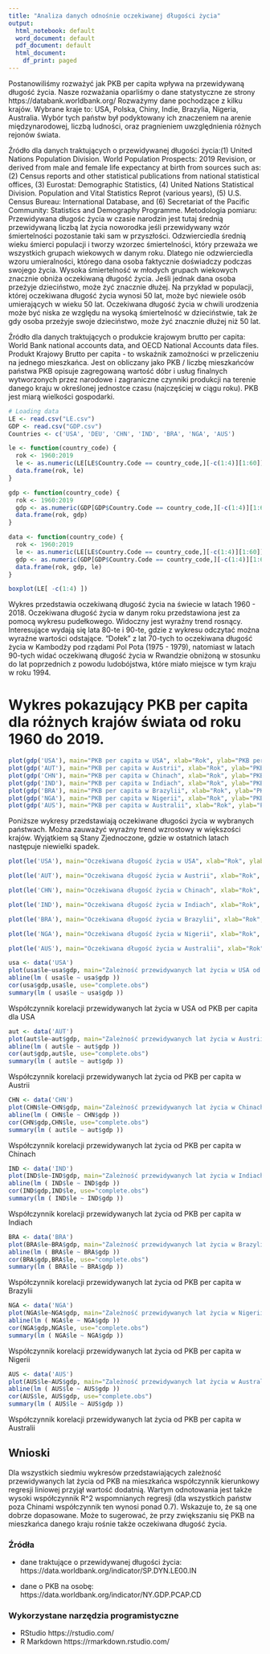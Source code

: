 ---
title: "Analiza danych odnośnie oczekiwanej długości życia"
output:
  html_notebook: default
  word_document: default
  pdf_document: default
  html_document:
    df_print: paged
---
Postanowiliśmy rozważyć jak PKB per capita wpływa na przewidywaną długość życia. Nasze rozważania oparliśmy o dane statystyczne ze strony https://databank.worldbank.org/ 
Rozważymy dane pochodzące z kilku krajów. Wybrane kraje to: USA, Polska, Chiny, Indie, Brazylia, Nigeria, Australia. Wybór tych państw był podyktowany ich znaczeniem na arenie międzynarodowej, liczbą ludności, oraz pragnieniem uwzględnienia różnych rejonów świata.



Źródło dla danych traktujących o przewidywanej długości życia:(1) United Nations Population Division. World Population Prospects: 2019 Revision, or derived from male and female life expectancy at birth from sources such as: (2) Census reports and other statistical publications from national statistical offices, (3) Eurostat: Demographic Statistics, (4) United Nations Statistical Division. Population and Vital Statistics Reprot (various years), (5) U.S. Census Bureau: International Database, and (6) Secretariat of the Pacific Community: Statistics and Demography Programme.
Metodologia pomiaru: Przewidywana długośc życia w czasie narodzin jest tutaj średnią przewidywaną liczbą lat życia noworodka jeśli przewidywany wzór śmiertelności pozostanie taki sam w przyszłości.
Odzwierciedla średnią wieku śmierci populacji i tworzy wzorzec śmiertelności, który przeważa we wszystkich grupach wiekowych w danym roku. Dlatego nie odzwierciedla wzoru umieralności, którego dana osoba faktycznie doświadczy podczas swojego życia.
Wysoka śmiertelność w młodych grupach wiekowych znacznie obniża oczekiwaną długość życia. Jeśli jednak dana osoba przeżyje dzieciństwo, może żyć znacznie dłużej. Na przykład w populacji, której oczekiwana długość życia wynosi 50 lat, może być niewiele osób umierających w wieku 50 lat. Oczekiwana długość życia w chwili urodzenia może być niska ze względu na wysoką śmiertelność w dzieciństwie, tak że gdy osoba przeżyje swoje dzieciństwo, może żyć znacznie dłużej niż 50 lat.


Źródło dla danych traktujących o produkcie krajowym brutto per capita: World Bank national accounts data, and OECD National Accounts data files.
Produkt Krajowy Brutto per capita - to wskaźnik zamożności w przeliczeniu na jednego mieszkańca. Jest on obliczany jako PKB / liczbę mieszkańców państwa
PKB opisuje zagregowaną wartość dóbr i usług finalnych wytworzonych przez narodowe i zagraniczne czynniki produkcji na terenie danego kraju w określonej jednostce czasu (najczęściej w ciągu roku). PKB jest miarą wielkości gospodarki.

```{R}
# Loading data
LE <- read.csv("LE.csv")
GDP <- read.csv("GDP.csv")
Countries <- c('USA', 'DEU', 'CHN', 'IND', 'BRA', 'NGA', 'AUS')

le <- function(country_code) {
  rok <- 1960:2019
  le <- as.numeric(LE[LE$Country.Code == country_code,][-c(1:4)][1:60])
  data.frame(rok, le)
}

gdp <- function(country_code) {
  rok <- 1960:2019
  gdp <- as.numeric(GDP[GDP$Country.Code == country_code,][-c(1:4)][1:60])
  data.frame(rok, gdp)
}

data <- function(country_code) {
  rok <- 1960:2019
  le <- as.numeric(LE[LE$Country.Code == country_code,][-c(1:4)][1:60])
  gdp <- as.numeric(GDP[GDP$Country.Code == country_code,][-c(1:4)][1:60])
  data.frame(rok, gdp, le)
}

```


```{R}
boxplot(LE[ -c(1:4) ])
```
Wykres przedstawia oczekiwaną długość życia na świecie w latach 1960 - 2018. Oczekiwana długość życia w danym roku przedstawiona jest za pomocą wykresu pudełkowego. Widoczny jest wyraźny trend rosnący. Interesujące wydają się lata 80-te i 90-te, gdzie z wykresu odczytać można wyraźne wartości odstające. "Dołek" z lat 70-tych to oczekiwana długość życia w Kambodży pod rządami Pol Pota (1975 - 1979), natomiast w latach 90-tych widać oczekiwaną długość życia w Rwandzie obniżoną w stosunku do lat poprzednich z powodu ludobójstwa, które miało miejsce w tym kraju w roku 1994. 

Wykres pokazujący PKB per capita dla różnych krajów świata od roku 1960 do 2019. 
=======
```{R}
plot(gdp('USA'), main="PKB per capita w USA", xlab="Rok", ylab="PKB per capita w USD")
plot(gdp('AUT'), main="PKB per capita w Austrii", xlab="Rok", ylab="PKB per capita w USD")
plot(gdp('CHN'), main="PKB per capita w Chinach", xlab="Rok", ylab="PKB per capita w USD")
plot(gdp('IND'), main="PKB per capita w Indiach", xlab="Rok", ylab="PKB per capita w USD")
plot(gdp('BRA'), main="PKB per capita w Brazylii", xlab="Rok", ylab="PKB per capita w USD")
plot(gdp('NGA'), main="PKB per capita w Nigerii", xlab="Rok", ylab="PKB per capita w USD")
plot(gdp('AUS'), main="PKB per capita w Australii", xlab="Rok", ylab="PKB per capita w USD")
```


Poniższe wykresy przedstawiają oczekiwane długości życia w wybranych państwach. Można zauważyć wyraźny trend wzrostowy w większości krajów. Wyjątkiem są Stany Zjednoczone, gdzie w ostatnich latach następuje niewielki spadek.

```{R}
plot(le('USA'), main="Oczekiwana długość życia w USA", xlab="Rok", ylab="Lata")

plot(le('AUT'), main="Oczekiwana długość życia w Austrii", xlab="Rok", ylab="Lata")

plot(le('CHN'), main="Oczekiwana długość życia w Chinach", xlab="Rok", ylab="Lata")

plot(le('IND'), main="Oczekiwana długość życia w Indiach", xlab="Rok", ylab="Lata")

plot(le('BRA'), main="Oczekiwana długość życia w Brazylii", xlab="Rok", ylab="Lata")

plot(le('NGA'), main="Oczekiwana długość życia w Nigerii", xlab="Rok", ylab="Lata")

plot(le('AUS'), main="Oczekiwana długość życia w Australii", xlab="Rok", ylab="Lata")
```



```{R}
usa <- data('USA')
plot(usa$le~usa$gdp, main="Zależność przewidywanych lat życia w USA od PKB per capita", xlab="USD", ylab="Przewidywana długość życia")
abline(lm ( usa$le ~ usa$gdp ))
cor(usa$gdp,usa$le, use="complete.obs")
summary(lm ( usa$le ~ usa$gdp ))
```

 
Współczynnik korelacji przewidywanych lat życia w USA od PKB per capita dla USA

```{R}
aut <- data('AUT')
plot(aut$le~aut$gdp, main="Zależność przewidywanych lat życia w Austrii od PKB per capita", xlab="USD", ylab="Przewidywana długość życia")
abline(lm ( aut$le ~ aut$gdp ))
cor(aut$gdp,aut$le, use="complete.obs")
summary(lm ( aut$le ~ aut$gdp ))
``` 

Współczynnik korelacji przewidywanych lat życia od PKB per capita w Austrii

```{R}
CHN <- data('CHN')
plot(CHN$le~CHN$gdp, main="Zależność przewidywanych lat życia w Chinach od PKB per capita", xlab="USD", ylab="Przewidywana długość życia")
abline(lm ( CHN$le ~ CHN$gdp ))
cor(CHN$gdp,CHN$le, use="complete.obs")
summary(lm ( aut$le ~ aut$gdp ))
```

Współczynnik korelacji przewidywanych lat życia od PKB per capita w Chinach

```{R}
IND <- data('IND')
plot(IND$le~IND$gdp, main="Zależność przewidywanych lat życia w Indiach od PKB per capita", xlab="USD", ylab="Przewidywana długość życia")
abline(lm ( IND$le ~ IND$gdp ))
cor(IND$gdp,IND$le, use="complete.obs")
summary(lm ( IND$le ~ IND$gdp ))
```

Współczynnik korelacji przewidywanych lat życia od PKB per capita w Indiach

```{R}
BRA <- data('BRA')
plot(BRA$le~BRA$gdp, main="Zależność przewidywanych lat życia w Brazylii od PKB per capita", xlab="USD", ylab="Przewidywana długość życia")
abline(lm ( BRA$le ~ BRA$gdp ))
cor(BRA$gdp,BRA$le, use="complete.obs")
summary(lm ( BRA$le ~ BRA$gdp ))
```

Współczynnik korelacji przewidywanych lat życia od PKB per capita w Brazylii

```{R}
NGA <- data('NGA')
plot(NGA$le~NGA$gdp, main="Zależność przewidywanych lat życia w Nigerii od PKB per capita", xlab="USD", ylab="Przewidywana długość życia")
abline(lm ( NGA$le ~ NGA$gdp ))
cor(NGA$gdp,NGA$le, use="complete.obs")
summary(lm ( NGA$le ~ NGA$gdp ))
```

Współczynnik korelacji przewidywanych lat życia od PKB per capita w Nigerii

```{R}
AUS <- data('AUS')
plot(AUS$le~AUS$gdp, main="Zależność przewidywanych lat życia w Australii od PKB per capita", xlab="USD", ylab="Przewidywana długość życia")
abline(lm ( AUS$le ~ AUS$gdp ))
cor(AUS$le, AUS$gdp, use="complete.obs")
summary(lm ( AUS$le ~ AUS$gdp ))
```

Współczynnik korelacji przewidywanych lat życia od PKB per capita w Australii


## Wnioski

Dla wszystkich siedmiu wykresów przedstawiających zależność przewidywanych lat życia od PKB na mieszkańca współczynnik kierunkowy regresji liniowej przyjął wartość dodatnią. Wartym odnotowania jest także wysoki współczynnik R^2 wspomnianych regresji (dla wszystkich państw poza Chinami współczynnik ten wynosi ponad 0.7). Wskazuje to, że są one dobrze dopasowane. Może to sugerować, że przy zwiększaniu się PKB na mieszkańca danego kraju rośnie także oczekiwana długość życia. 

### Źródła

- dane traktujące o przewidywanej długości życia:
https://data.worldbank.org/indicator/SP.DYN.LE00.IN

- dane o PKB na osobę: 
https://data.worldbank.org/indicator/NY.GDP.PCAP.CD 

### Wykorzystane narzędzia programistyczne

- RStudio https://rstudio.com/
- R Markdown https://rmarkdown.rstudio.com/
